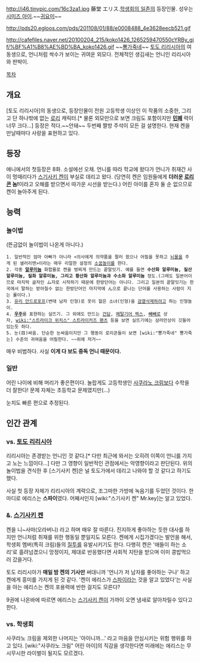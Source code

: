 http://i46.tinypic.com/16c3za1.jpg  
藤堂 エリス.[[학생회의 일존]]의 등장인물. 성우는 [[시미즈 아이]].~~[[귀요미]]~~

http://pds20.egloos.com/pds/201108/01/88/e0008488_4e3628eecb521.gif

http://cafefiles.naver.net/20100204_215/koko1426_1265259470550cYRBy_gif/%BF%A1%B8%AE%BD%BA_koko1426.gif
~~[[뿅가죽네]]~~
[[토도 리리시아]]의 여동생으로, 언니처럼 싹수가 보이는 귀여운 외모다. 전체적인 생김새는 언니인 리리시아와 판박이.


[[목차]]

== 개요 ==
[토도 리리시아]의 동생으로, 등장인물이 전원 고등학생 이상인 이 작품의 소중한, 그리고 단 하나밖에 없는 [[로리]] 캐릭터.[* 물론 외모만으로 보면 크림도 포함이지만 '''[[민폐]]''' 력이 너무 크다…] 등장은 적다.~~안돼~~ 두번째 짤방 주석이 모든 걸 설명한다. 현재 켄을 만날때마다 사랑을 표현하고 있다.

== 등장 ==
애니에서의 첫등장은 8화. 소설에선 오채. 언니를 따라 학교에 왔다가 언니가 취재간 사이 멍때리다가 [[스기사키 켄]]이 부실로 데리고 왔다. (당연히 켄은 임원들에게 '''더러운 [[로리콘]] 놈!'''이라고 오해를 받으면서 따가운 시선을 받는다.) 어린 아이를 혼자 둘 순 없으므로 켄이 놀아주게 된다.

== 능력 ==
=== 놀이법 ===
(뜬금없이 놀이법이 나온게 아니다.)

 1. 일반적인 엄마 아빠가 아니라 <의사에게 의약품을 팔러 왔으나 어필을 못하고 [[뇌물]]을 주게 된 샐러리맨>이라는 매우 리얼한 설정의 [[소꿉놀이]]를 한다.
 2. 각종 '''[[알루미늄]]''' 화합물로 켄을 벙찌게 만드는 끝말잇기. 예를 들면 '''수산화 알루미늄, 질산 알루미늄, 질화 알류미늄, 그리고 황산화 알루미늄과 수소화 알루미늄''' 정도.(그래도 일본어이므로 마지막 글자인 ム자로 시작하기 때문에 한방단어는 아니다. 그리고 일본의 끝말잇기는 한국에서 말하는 받아칠수 없는 한방단어인 마지막에 ん으로 끝나는 단어를 사용하는 사람이 지는 룰이다.)
 3. [[유리 안드로포프]](변태 남자 인형)로 옷이 헐은 소녀(인형)을 [[검열삭제]]하려고 하는 인형놀이.
 4. '''[[우주]]'''를 표현하는 실뜨기. 그 외에도 만드는 [[건담]], [[메탈기어 렉스]], [[빼빼로]] 상자, [[wiki:"스트라이크 위치스" 스트라이커즈 팬츠]] 등을 보면 실뜨기에는 삼라만상이 깃들어있는듯 하다.
 5. 눈(目)싸움. 단순한 눈싸움이지만 그 행동이 로리콘들이 보면 [wiki:"뿅가죽네" 뿅가죽는] 수준의 귀여움을 어필한다. ~~위에 저거~~

매우 비범하다. 사실 '''이게 다 보도 중독 언니 때문이다.'''

=== 일반 ===
어린 나이에 비해 머리가 좋은편이다. 놀랍게도 고등학생인 [[사쿠라노 크림]]보다 수학을 더 잘한다! 문제 자체는 초등학교 문제였지만(…)

눈치도 빠른 편으로 추정된다.

== 인간 관계 ==
=== vs. [[토도 리리시아]] ===
리리시아는 존경받는 언니인 것 같다.[* 다만 최근에 와서는 오히려 이쪽이 언니를 가지고 노는 느낌이다…] 다만 그 영향이 일반적인 관점에서는 악영향이라고 판단된다. 위의 놀이법을 견식한 후 [스기사키 켄]은 널 토도가에서 데리고 나와야 할 것 같다고 하기도 했다.

사실 첫 등장 자체가 리리시아의 계략으로, 조그마한 가방에 녹음기를 두었던 것이다. 한마디로 에리스는 '''스파이'''였다. 어째서인지 [wiki:"스기사키 켄" Mr.key]는 알고 있었다.

=== &. [[스기사키 켄]] ===
켄을 니~사마(오라버니) 라고 하며 매우 잘 따른다. 진지하게 좋아하는 듯한 대사를 하지만 언니처럼 취재를 위한 행동일 뿐일지도 모른다. 켄에게 시집가겠다는 발언을 해서, 학생회 멤버(특히 크림)들의 [[질투]]를 유발시키기도 한다. 다행히 켄은 '애들이 하는 소리'로 흘려넘겼으니 망정이지, 제대로 반응했다면 사회적 지탄을 받으며 이미 콩밥먹으러 갔을거다.

토도 리리시아가 '''매일 밤 켄의 기사만''' 써대니까 '언니가 저 남자를 좋아하는 구나' 하고 켄에게 흥미를 가지게 된 것 같다. '켄이 에리스가 [[스파이]]라는 것을 알고 있었다'는 사실을 아는 에리스는 켄의 포용력에 반한 걸지도 모른다?

9권에 나온바에 따르면 에리스는 [[스기사키 켄]]이 가까이 오면 냄새로 알아차릴수 있다고 한다.

=== vs. 학생회 ===
사쿠라노 크림을 제외한 나머지는 '아이니까…' 라고 마음을 안심시키는 위험 행위를 하고 있다. [wiki:"사쿠라노 크림" 어린 아이]의 직감을 생각한다면 미래에는 에리스는 무시무시한 라이벌이 될지도 모르겠다.
